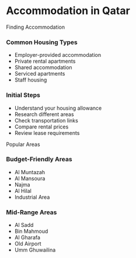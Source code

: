 # Accommodation in Qatar

<ContentSection>
  <IconHeading icon="home">Finding Accommodation</IconHeading>

### Common Housing Types

<ul>
  <li>Employer-provided accommodation</li>
  <li>Private rental apartments</li>
  <li>Shared accommodation</li>
  <li>Serviced apartments</li>
  <li>Staff housing</li>
</ul>

### Initial Steps

<ul>
  <li>Understand your housing allowance</li>
  <li>Research different areas</li>
  <li>Check transportation links</li>
  <li>Compare rental prices</li>
  <li>Review lease requirements</li>
</ul>

</ContentSection>

<ContentSection>
  <IconHeading icon="building">Popular Areas</IconHeading>

### Budget-Friendly Areas

<ul>
  <li>Al Muntazah</li>
  <li>Al Mansoura</li>
  <li>Najma</li>
  <li>Al Hilal</li>
  <li>Industrial Area</li>
</ul>

### Mid-Range Areas

<ul>
  <li>Al Sadd</li>
  <li>Bin Mahmoud</li>
  <li>Al Gharafa</li>
  <li>Old Airport</li>
  <li>Umm Ghuwailina</li>
</ul>

</ContentSection>
